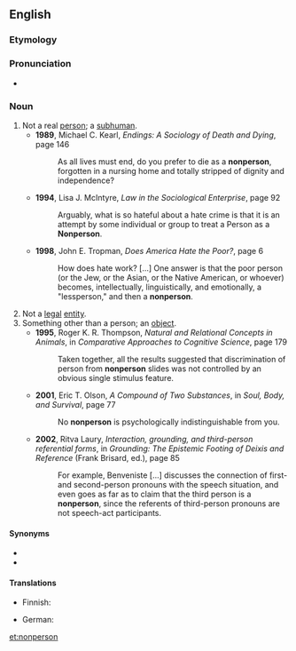 ==English==

===Etymology===
{{prefix|non|person|lang=en}}

===Pronunciation===
* {{IPA|/ˈnɒnpɜː(ɹ)sən/|lang=en}}

===Noun===
{{en-noun|s|nonpeople}}

# Not a real [[person]]; a [[subhuman]].
#* '''1989''', Michael C. Kearl, ''Endings: A Sociology of Death and Dying'', page 146
#*: As all lives must end, do you prefer to die as a '''nonperson''', forgotten in a nursing home and totally stripped of dignity and independence?
#* '''1994''', Lisa J. McIntyre, ''Law in the Sociological Enterprise'', page 92
#*: Arguably, what is so hateful about a hate crime is that it is an attempt by some individual or group to treat a Person as a '''Nonperson'''.
#* '''1998''', John E. Tropman, ''Does America Hate the Poor?'', page 6
#*: How does hate work? [...] One answer is that the poor person (or the Jew, or the Asian, or the Native American, or whoever) becomes, intellectually, linguistically, and emotionally, a "lessperson," and then a '''nonperson'''.
# Not a [[legal]] [[entity]].
# Something other than a person; an [[object]].
#* '''1995''', Roger K. R. Thompson, ''Natural and Relational Concepts in Animals'', in ''Comparative Approaches to Cognitive Science'', page 179
#*: Taken together, all the results suggested that discrimination of person from '''nonperson''' slides was not controlled by an obvious single stimulus feature.
#* '''2001''', Eric T. Olson, ''A Compound of Two Substances'', in ''Soul, Body, and Survival'', page 77
#*: No '''nonperson''' is psychologically indistinguishable from you.
#* '''2002''', Ritva Laury, ''Interaction, grounding, and third-person referential forms'', in ''Grounding: The Epistemic Footing of Deixis and Reference'' (Frank Brisard, ed.), page 85
#*: For example, Benveniste [...] discusses the connection of first- and second-person pronouns with the speech situation, and even goes as far as to claim that the third person is a '''nonperson''', since the referents of third-person pronouns are not speech-act participants.

====Synonyms====
* {{l|en|subhuman}}
* {{l|en|lessperson}}

====Translations====
{{trans-top|not a real person; a subhuman}}
* Finnish: {{t+|fi|epähenkilö}}
{{trans-mid}}
* German: {{t+|de|Unperson|f}}
{{trans-bottom}}

[[et:nonperson]]